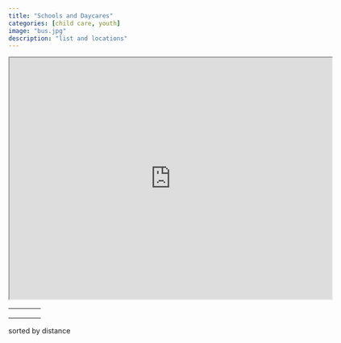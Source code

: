 ```yaml
---
title: "Schools and Daycares"
categories: [child care, youth]
image: "bus.jpg"
description: "list and locations"
---
```


```{=html}
<iframe src="https://www.google.com/maps/d/embed?mid=1QcywrjfLzxMKHXy_cH8IaMohV7tHit4&ehbc=2E312F" width="640" height="480"></iframe>
```
|     |     |     |     |
|-----|-----|-----|-----|
|     |     |     |     |
|     |     |     |     |
|     |     |     |     |

```{=html}
<p class="text-info">sorted by distance</p>
```
